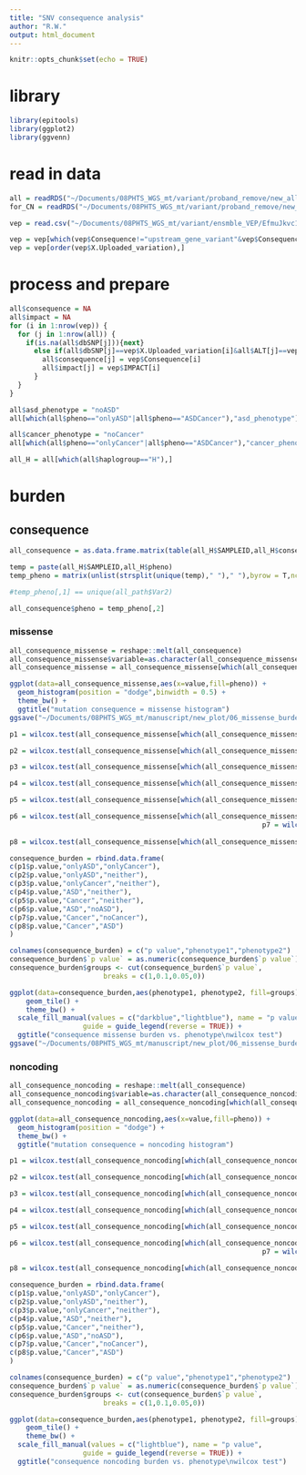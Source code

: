 ```yaml
---
title: "SNV consequence analysis"
author: "R.W."
output: html_document
---
```


```r
knitr::opts_chunk$set(echo = TRUE)
```

# library
```r
library(epitools)
library(ggplot2)
library(ggvenn)
```

# read in data
```r
all = readRDS("~/Documents/08PHTS_WGS_mt/variant/proband_remove/new_all.rds")
for_CN = readRDS("~/Documents/08PHTS_WGS_mt/variant/proband_remove/new_for_CN.rds")

vep = read.csv("~/Documents/08PHTS_WGS_mt/variant/ensmble_VEP/EfmuJkvc1kNsVKue.txt",header = T,sep="\t")

vep = vep[which(vep$Consequence!="upstream_gene_variant"&vep$Consequence!="downstream_gene_variant"),]
vep = vep[order(vep$X.Uploaded_variation),]
```

# process and prepare
```r
all$consequence = NA
all$impact = NA
for (i in 1:nrow(vep)) {
  for (j in 1:nrow(all)) {
    if(is.na(all$dbSNP[j])){next}
      else if(all$dbSNP[j]==vep$X.Uploaded_variation[i]&all$ALT[j]==vep$Allele[i]){
        all$consequence[j] = vep$Consequence[i]
        all$impact[j] = vep$IMPACT[i]
      }
  }
}
```

```r
all$asd_phenotype = "noASD"
all[which(all$pheno=="onlyASD"|all$pheno=="ASDCancer"),"asd_phenotype"] = "ASD"

all$cancer_phenotype = "noCancer"
all[which(all$pheno=="onlyCancer"|all$pheno=="ASDCancer"),"cancer_phenotype"] = "Cancer"

all_H = all[which(all$haplogroup=="H"),]
```

# burden
## consequence
```r
all_consequence = as.data.frame.matrix(table(all_H$SAMPLEID,all_H$consequence))
```

```r
temp = paste(all_H$SAMPLEID,all_H$pheno)
temp_pheno = matrix(unlist(strsplit(unique(temp)," ")," "),byrow = T,ncol=2)

#temp_pheno[,1] == unique(all_path$Var2)

all_consequence$pheno = temp_pheno[,2]
```

### missense
```r
all_consequence_missense = reshape::melt(all_consequence)
all_consequence_missense$variable=as.character(all_consequence_missense$variable)
all_consequence_missense = all_consequence_missense[which(all_consequence_missense$variable=="missense_variant"),]

ggplot(data=all_consequence_missense,aes(x=value,fill=pheno)) +
  geom_histogram(position = "dodge",binwidth = 0.5) +
  theme_bw() +
  ggtitle("mutation consequence = missense histogram")
ggsave("~/Documents/08PHTS_WGS_mt/manuscript/new_plot/06_missense_burden_hist.pdf")
```

```r
p1 = wilcox.test(all_consequence_missense[which(all_consequence_missense$pheno=="ASD"),"value"],all_consequence_missense[which(all_consequence_missense$pheno=="Cancer"),"value"])

p2 = wilcox.test(all_consequence_missense[which(all_consequence_missense$pheno=="ASD"),"value"],all_consequence_missense[which(all_consequence_missense$pheno=="neither"),"value"])

p3 = wilcox.test(all_consequence_missense[which(all_consequence_missense$pheno=="Cancer"),"value"],all_consequence_missense[which(all_consequence_missense$pheno=="neither"),"value"]) 

p4 = wilcox.test(all_consequence_missense[which(all_consequence_missense$pheno!="Cancer"&all_consequence_missense$pheno!="neither"),"value"],all_consequence_missense[which(all_consequence_missense$pheno=="neither"),"value"]) #ASD vs noASD

p5 = wilcox.test(all_consequence_missense[which(all_consequence_missense$pheno!="ASD"&all_consequence_missense$pheno!="neither"),"value"],all_consequence_missense[which(all_consequence_missense$pheno=="neither"),"value"]) #Cancer vs noCancer, p = p-value = 0.0209

p6 = wilcox.test(all_consequence_missense[which(all_consequence_missense$pheno!="ASD"&all_consequence_missense$pheno!="neither"),"value"],all_consequence_missense[which(all_consequence_missense$pheno=="neither"|all_consequence_missense$pheno=="ASD"),"value"]) #
                                                              p7 = wilcox.test(all_consequence_missense[which(all_consequence_missense$pheno!="Cancer"|all_consequence_missense$pheno!="neither"),"value"],all_consequence_missense[which(all_consequence_missense$pheno=="neither"|all_consequence_missense$pheno=="Cancer"),"value"]) #
                                                                 
p8 = wilcox.test(all_consequence_missense[which(all_consequence_missense$pheno=="Cancer"|all_consequence_missense$pheno=="ASDCancer"),"value"],all_consequence_missense[which(all_consequence_missense$pheno=="ASDCancer"|all_consequence_missense$pheno=="ASD"),"value"]) #Cancer vs noCancer, p = p-value = 0.0209
```

```r
consequence_burden = rbind.data.frame(
c(p1$p.value,"onlyASD","onlyCancer"),
c(p2$p.value,"onlyASD","neither"),
c(p3$p.value,"onlyCancer","neither"),
c(p4$p.value,"ASD","neither"),
c(p5$p.value,"Cancer","neither"),
c(p6$p.value,"ASD","noASD"),
c(p7$p.value,"Cancer","noCancer"),
c(p8$p.value,"Cancer","ASD")
)

colnames(consequence_burden) = c("p value","phenotype1","phenotype2")
consequence_burden$`p value` = as.numeric(consequence_burden$`p value`)
consequence_burden$groups <- cut(consequence_burden$`p value`,              
                       breaks = c(1,0.1,0.05,0))

ggplot(data=consequence_burden,aes(phenotype1, phenotype2, fill=groups)) + 
    geom_tile() +
    theme_bw() +
  scale_fill_manual(values = c("darkblue","lightblue"), name = "p value", 
                  guide = guide_legend(reverse = TRUE)) +
  ggtitle("consequence missense burden vs. phenotype\nwilcox test")
ggsave("~/Documents/08PHTS_WGS_mt/manuscript/new_plot/06_missense_burden_p.pdf")
```

### noncoding
```r
all_consequence_noncoding = reshape::melt(all_consequence)
all_consequence_noncoding$variable=as.character(all_consequence_noncoding$variable)
all_consequence_noncoding = all_consequence_noncoding[which(all_consequence_noncoding$variable=="non_coding_transcript_exon_variant"),]

ggplot(data=all_consequence_noncoding,aes(x=value,fill=pheno)) +
  geom_histogram(position = "dodge") +
  theme_bw() +
  ggtitle("mutation consequence = noncoding histogram")
```

```r
p1 = wilcox.test(all_consequence_noncoding[which(all_consequence_noncoding$pheno=="ASD"),"value"],all_consequence_noncoding[which(all_consequence_noncoding$pheno=="Cancer"),"value"])

p2 = wilcox.test(all_consequence_noncoding[which(all_consequence_noncoding$pheno=="ASD"),"value"],all_consequence_noncoding[which(all_consequence_noncoding$pheno=="neither"),"value"])

p3 = wilcox.test(all_consequence_noncoding[which(all_consequence_noncoding$pheno=="Cancer"),"value"],all_consequence_noncoding[which(all_consequence_noncoding$pheno=="neither"),"value"]) 

p4 = wilcox.test(all_consequence_noncoding[which(all_consequence_noncoding$pheno!="Cancer"&all_consequence_noncoding$pheno!="neither"),"value"],all_consequence_noncoding[which(all_consequence_noncoding$pheno=="neither"),"value"]) #ASD vs noASD

p5 = wilcox.test(all_consequence_noncoding[which(all_consequence_noncoding$pheno!="ASD"&all_consequence_noncoding$pheno!="neither"),"value"],all_consequence_noncoding[which(all_consequence_noncoding$pheno=="neither"),"value"]) #Cancer vs noCancer, p = p-value = 0.0209

p6 = wilcox.test(all_consequence_noncoding[which(all_consequence_noncoding$pheno!="ASD"&all_consequence_noncoding$pheno!="neither"),"value"],all_consequence_noncoding[which(all_consequence_noncoding$pheno=="neither"|all_consequence_noncoding$pheno=="ASD"),"value"]) #
                                                              p7 = wilcox.test(all_consequence_noncoding[which(all_consequence_noncoding$pheno!="Cancer"|all_consequence_noncoding$pheno!="neither"),"value"],all_consequence_noncoding[which(all_consequence_noncoding$pheno=="neither"|all_consequence_noncoding$pheno=="Cancer"),"value"]) #
                                                                 
p8 = wilcox.test(all_consequence_noncoding[which(all_consequence_noncoding$pheno=="Cancer"|all_consequence_noncoding$pheno=="ASDCancer"),"value"],all_consequence_noncoding[which(all_consequence_noncoding$pheno=="ASDCancer"|all_consequence_noncoding$pheno=="ASD"),"value"]) #Cancer vs noCancer, p = p-value = 0.0209
```

```r
consequence_burden = rbind.data.frame(
c(p1$p.value,"onlyASD","onlyCancer"),
c(p2$p.value,"onlyASD","neither"),
c(p3$p.value,"onlyCancer","neither"),
c(p4$p.value,"ASD","neither"),
c(p5$p.value,"Cancer","neither"),
c(p6$p.value,"ASD","noASD"),
c(p7$p.value,"Cancer","noCancer"),
c(p8$p.value,"Cancer","ASD")
)

colnames(consequence_burden) = c("p value","phenotype1","phenotype2")
consequence_burden$`p value` = as.numeric(consequence_burden$`p value`)
consequence_burden$groups <- cut(consequence_burden$`p value`,              
                       breaks = c(1,0.1,0.05,0))

ggplot(data=consequence_burden,aes(phenotype1, phenotype2, fill=groups)) + 
    geom_tile() +
    theme_bw() +
  scale_fill_manual(values = c("lightblue"), name = "p value", 
                  guide = guide_legend(reverse = TRUE)) +
  ggtitle("consequence noncoding burden vs. phenotype\nwilcox test")
```
